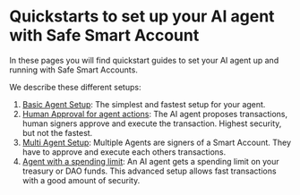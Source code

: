 # Quickstarts to set up your AI agent with Safe Smart Account

In these pages you will find quickstart guides to set your AI agent up and running with Safe Smart Accounts.

We describe these different setups:

1. [Basic Agent Setup](./basic-agent-setup.mdx): The simplest and fastest setup for your agent.
2. [Human Approval for agent actions](./human-approval.mdx): The AI agent proposes transactions, human signers approve and execute the transaction. Highest security, but not the fastest.
3. [Multi Agent Setup](./multi-agent-setup.mdx): Multiple Agents are signers of a Smart Account. They have to approve and execute each others transactions.
4. [Agent with a spending limit](./agent-with-spending-limit.mdx): An AI agent gets a spending limit on your treasury or DAO funds. This advanced setup allows fast transactions with a good amount of security.